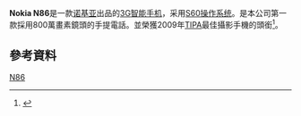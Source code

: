 {{expand|time=2009-08-08T18:23:03+00:00}}
{{Infobox Mobile
| name = Nokia N86
| image = Nokia N86 8MP.JPG
| imagesize = 200
| manufacturer = [[Nokia|Nokia]]
| carrier = 
| available = 2009年
| screen = 2.6吋 1600万色 240*320[[像素|像素]] [[OLED|OLED]]彩色屏幕
| exterior_screen = 
| camera = 800万像素
| 2nd_camera = 
| operatingsystem = [[Symbian_OS|Symbian OS]] [[S60|S60]] 第三版
| input = [[键盘|键盘]]
| cpu = 
| ringtone = 
| memory = 40MB
| memory_card = 
| networks = [[GPRS|GPRS]],[[WCDMA|WCDMA]],[[HSDPA|HSDPA]],[[HSUPA|HSUPA]]
| battery = 
| connectivity = [[WLAN|WLAN]]
| size = 103.4*51.4*16.5mm
| form = 
| weight = 149g
| music = 
| successor = 
}}
'''Nokia N86'''是一款[[诺基亚|诺基亚]]出品的[[3G|3G]][[智能手机|智能手机]]，采用[[S60|S60]][[操作系统|操作系统]]。是本公司第一款採用800萬畫素鏡頭的手提電話。並榮獲2009年[[欧洲技术影像出版协会|TIPA]]最佳攝影手機的頭銜<ref>{{Cite web|title=Nokia N86 8MP Review|url=https://news.softpedia.com/news/Nokia-N86-8MP-Review-138544.shtml|author=|date=|last=Vasile|first=Cosmin|format=|publisher=|language=en|archiveurl=https://archive.today/20200718092429/https://news.softpedia.com/news/Nokia-N86-8MP-Review-138544.shtml|archivedate=2020-07-18|access-date=2020-07-18|dead-url=no}}</ref>。

==參考資料==
{{reflist|2}}

[[Category:诺基亚手机|N86]]
{{Nokia phones}}
{{Mobile-stub}}
{{tele-stub}}